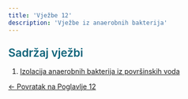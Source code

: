 ```yaml
---
title: 'Vježbe 12'
description: 'Vježbe iz anaerobnih bakterija'
---
```


<h3 style="color: #096279; font-size: 1.4rem; font-weight: 600; margin: 1.5rem 0 1rem 0;">Sadržaj vježbi</h3>

1. [Izolacija anaerobnih bakterija iz površinskih voda](/poglavlje-12/vjezbe/vjezba-12-1)

[← Povratak na Poglavlje 12](/poglavlje-12/)
